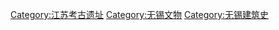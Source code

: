 [[Category:江苏考古遗址|Category:江苏考古遗址]]
[[Category:无锡文物|Category:无锡文物]]
[[Category:无锡建筑史|Category:无锡建筑史]]